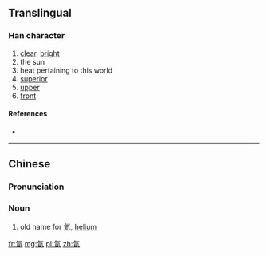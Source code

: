 ==Translingual==

===Han character===
{{Han char|rn=84|rad=气|as=04|sn=8|four=|canj=ONA|ids=⿹气日}}

# [[clear]], [[bright]]
# the sun
# heat pertaining to this world
# [[superior]]
# [[upper]]
# [[front]]

====References====
* {{Han ref|kx=0599.060|dkj=17049|dj=0990.190|hdz=32010.100|uh=6C1C|ud=27676}}

----

==Chinese==

===Pronunciation===
{{zh-pron
|m=rì
|ma=
|c=
|h=pfs=
|md=
|mn=
|w=
|mc=
|oc=
}}

===Noun===
{{cmn-noun}}

# old name for [[氦]], [[helium]]

[[fr:氜]]
[[mg:氜]]
[[pl:氜]]
[[zh:氜]]